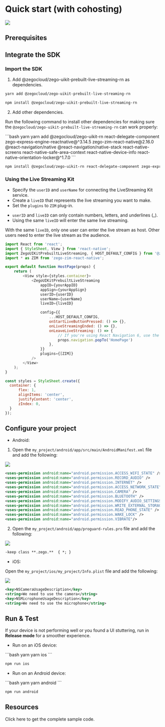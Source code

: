 
# Quick start (with cohosting)

<Frame width="auto" height="auto" caption="">
  <img src="https://doc-media.zego.im/sdk-doc/Pics/ZegoUIKit/Flutter/live_with_cohosting2.gif" />
</Frame>


## Prerequisites

<UIKitInvitationPrerequisitesZIMSignaling/>

## Integrate the SDK

### Import the SDK

1. Add @zegocloud/zego-uikit-prebuilt-live-streaming-rn as dependencies.

<CodeGroup>

```bash yarn
yarn add @zegocloud/zego-uikit-prebuilt-live-streaming-rn 
```

```bash npm
npm install @zegocloud/zego-uikit-prebuilt-live-streaming-rn 
```
</CodeGroup>

2. Add other dependencies.

Run the following command to install other dependencies for making sure the `@zegocloud/zego-uikit-prebuilt-live-streaming-rn` can work properly:

<CodeGroup>
```bash yarn
yarn add @zegocloud/zego-uikit-rn react-delegate-component zego-express-engine-reactnative@^3.14.5 zego-zim-react-native@2.16.0 @react-navigation/native @react-navigation/native-stack react-native-screens react-native-safe-area-context react-native-device-info react-native-orientation-locker@^1.7.0
```

```bash npm
npm install @zegocloud/zego-uikit-rn react-delegate-component zego-express-engine-reactnative@^3.14.5 zego-zim-react-native@2.16.0 @react-navigation/native @react-navigation/native-stack react-native-screens react-native-safe-area-context react-native-device-info react-native-orientation-locker@^1.7.0
```
</CodeGroup>


### Using the Live Streaming Kit

- Specify the `userID` and `userName` for connecting the LiveStreaming Kit service. 
- Create a `liveID` that represents the live streaming you want to make. 
- Set the `plugins` to `ZIM` plug-in.

<Note title="Note">

- `userID` and `liveID` can only contain numbers, letters, and underlines (_). 
- Using the same `liveID` will enter the same live streaming.
</Note>

<Warning title="Warning">

With the same `liveID`, only one user can enter the live stream as host. Other users need to enter the live stream as the audience.
</Warning>


```js HostPage.js {3-4,9-23}
import React from 'react';
import { StyleSheet, View } from 'react-native';
import ZegoUIKitPrebuiltLiveStreaming, { HOST_DEFAULT_CONFIG } from '@zegocloud/zego-uikit-prebuilt-live-streaming-rn';
import * as ZIM from 'zego-zim-react-native';

export default function HostPage(props) {
    return (
        <View style={styles.container}>
            <ZegoUIKitPrebuiltLiveStreaming
                appID={yourAppID}
                appSign={yourAppSign}
                userID={userID}
                userName={userName}
                liveID={liveID}

                config={{
                    ...HOST_DEFAULT_CONFIG,
                    onStartLiveButtonPressed: () => {},
                    onLiveStreamingEnded: () => {},
                    onLeaveLiveStreaming: () => {
                        // If you're using React Navigation 6, use the navigate method instead of popTo.
                        props.navigation.popTo('HomePage')
                    },
                }}
                plugins={[ZIM]}
            />
        </View>
    );
}

const styles = StyleSheet.create({
  container: {
      flex: 1,
      alignItems: 'center',
      justifyContent: 'center',
      zIndex: 0,
  }
});
```


## Configure your project

- Android: 

1. Open the `my_project/android/app/src/main/AndroidManifest.xml` file and add the following:

<Frame width="500" height="auto" caption="">
  <img src="https://doc-media.zego.im/sdk-doc/Pics/ZegoUIKit/RN/PrebuiltCall/android_config.gif" />
</Frame>

```xml
<uses-permission android:name="android.permission.ACCESS_WIFI_STATE" />
<uses-permission android:name="android.permission.RECORD_AUDIO" />
<uses-permission android:name="android.permission.INTERNET" />
<uses-permission android:name="android.permission.ACCESS_NETWORK_STATE" />
<uses-permission android:name="android.permission.CAMERA" />
<uses-permission android:name="android.permission.BLUETOOTH" />
<uses-permission android:name="android.permission.MODIFY_AUDIO_SETTINGS" />
<uses-permission android:name="android.permission.WRITE_EXTERNAL_STORAGE" />
<uses-permission android:name="android.permission.READ_PHONE_STATE" />
<uses-permission android:name="android.permission.WAKE_LOCK" />
<uses-permission android:name="android.permission.VIBRATE"/>
```

2. Open the `my_project/android/app/proguard-rules.pro` file and add the following:

<Frame width="500" height="auto" caption="">
  <img src="https://doc-media.zego.im/sdk-doc/Pics/ZegoUIKit/RN/PrebuiltCall/proguard_rules_config.jpg" />
</Frame>

```xml
-keep class **.zego.**  { *; }
```

- iOS:

Open the `my_project/ios/my_project/Info.plist` file and add the following:

<Frame width="500" height="auto" caption="">
  <img src="https://doc-media.zego.im/sdk-doc/Pics/ZegoUIKit/RN/PrebuiltCall/ios_config.gif" />
</Frame>

```xml
<key>NSCameraUsageDescription</key>
<string>We need to use the camera</string>
<key>NSMicrophoneUsageDescription</key>
<string>We need to use the microphone</string>
```

## Run & Test

<Note title="Note">

If your device is not performing well or you found a UI stuttering, run in **Release mode** for a smoother experience.
</Note>

- Run on an iOS device:

<CodeGroup>
```bash yarn
yarn ios
```

```bash npm
npm run ios
```
</CodeGroup>

- Run on an Android device:

<CodeGroup>
```bash yarn
yarn android
```

```bash npm
npm run android
```
</CodeGroup>


## Resources

<CardGroup cols={2}>
  <Card title="Sample code" href="https://github.com/ZEGOCLOUD/zego_uikit_prebuilt_live_streaming_example_rn" target="_blank">
    Click here to get the complete sample code.
  </Card>
</CardGroup>

